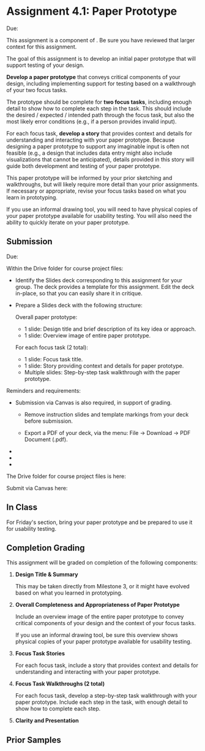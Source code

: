 

# Assignment 4.1: Paper Prototype

<UnderDevelopment display={true} />

Due: <AssignmentDueDateTime assignmentKey={calendarData.assignments.assignment_4_1} />

This assignment is a component of <SiteLink linkKey={SiteLinks.milestone_4_top}/>.
Be sure you have reviewed that larger context for this assignment.

The goal of this assignment is to develop an initial paper prototype that will support testing of your design.

__Develop a paper prototype__ that conveys critical components of your design,
including implementing support for testing based on a walkthrough of your two focus tasks.

The prototype should be complete for __two focus tasks__,
including enough detail to show how to complete each step in the task.
This should include the desired / expected / intended path through the focus task,
but also the most likely error conditions (e.g., if a person provides invalid input).

For each focus task, __develop a story__ that provides context and details
for understanding and interacting with your paper prototype.
Because designing a paper prototype to support any imaginable input is often not feasible
(e.g., a design that includes data entry might also include visualizations that cannot be anticipated),
details provided in this story will guide both development and testing of your paper prototype.

This paper prototype will be informed by your prior sketching and walkthroughs,
but will likely require more detail than your prior assignments.
If necessary or appropriate, revise your focus tasks based on what you learn in prototyping.

<InformalDrawingTool />

If you use an informal drawing tool,
you will need to have physical copies of your paper prototype available for usability testing.
You will also need the ability to quickly iterate on your paper prototype.

## Submission

Due: <AssignmentDueDateTime assignmentKey={calendarData.assignments.assignment_4_1} />

Within the Drive folder for course project files:

- Identify the Slides deck corresponding to this assignment for your group.
  The deck provides a template for this assignment.
  Edit the deck in-place, so that you can easily share it in critique.

- Prepare a Slides deck with the following structure:

  Overall paper prototype:
    - 1 slide: Design title and brief description of its key idea or approach.
    - 1 slide: Overview image of entire paper prototype.

  For each focus task (2 total):
    - 1 slide: Focus task title.
    - 1 slide: Story providing context and details for paper prototype.
    - Multiple slides: Step-by-step task walkthrough with the paper prototype.

Reminders and requirements:

- Submission via Canvas is also required, in support of grading.
  - Remove instruction slides and template markings from your deck before submission.

  - Export a PDF of your deck, via the menu: File -> Download -> PDF Document (.pdf).

- <GroupAssignment />
- <ClarityAndPresentationReference />
- <ParticipantAnonymity />

The Drive folder for course project files is here:

<CourseDataLink linkKey={courseData.linkDriveProjectFiles} outerComponent="p"/>

Submit via Canvas here:

<AssignmentSubmitCanvasLink assignmentKey={calendarData.assignments.assignment_4_1} />

## In Class

For Friday's section, bring your paper prototype and be prepared to use it for usability testing.

## Completion Grading

This assignment will be graded on completion of the following components:

1. __Design Title & Summary__

   This may be taken directly from Milestone 3,
   or it might have evolved based on what you learned in prototyping.

2. __Overall Completeness and Appropriateness of Paper Prototype__

   Include an overview image of the entire paper prototype
   to convey critical components of your design and the context of your focus tasks.

   If you use an informal drawing tool,
   be sure this overview shows physical copies of your paper prototype available for usability testing.

3. __Focus Task Stories__

   For each focus task,
   include a story that provides context and details for understanding and interacting with your paper prototype.

4. __Focus Task Walkthroughs (2 total)__

   For each focus task, develop a step-by-step task walkthrough with your paper prototype.
   Include each step in the task, with enough detail to show how to complete each step.

5. __Clarity and Presentation__

## Prior Samples

<PriorSamplesWarning />

<ProjectMilestoneSamples assignment='m4_a41' />
